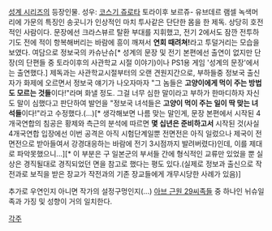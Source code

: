 [[성계 시리즈]]의 등장인물.
성우: [[코스기 쥬로타]]
토라이후 보르쥬- 유브데르 램셀 
녹색머리에 가문의 특징인 송곳니가 인상적인 마치 투사같은 단단한 몸을 한 제독. 상당히 호전적인 사람이다. 문장에선 크라스뷰르 탈환 부대를 지휘했고, 전기 2에서도 잠깐 전투하기도 전에 적이 항복해버리는 바람에 흥이 깨져서 '''연회 때려쳐!'''라고 투덜거리는 모습을 보였다.
여담으로 정보국의 카슈난슈[* 성계의 문장 및 전기 본편에선 출연이 없지만 단장(의 단편들 중 토라이후의 사관학교 시절 이야기)이나 PS1용 게임 '성계의 문장'에서는 출연했다.] 제독과는 사관학교시절부터의 오랜 견원지간으로, 부하들중 정보국 출신자가 화제에 오르면서 정보국 얘기가 나오자마자 "그 놈들은 '''고양이에게 먹이 주는 방법도 모르는 것들'''이다!"라며 화낼 정도. 그걸 너무 심한 말이라고 부하가 한마디하자 자신도 말이 심했다고 판단하여 발언을 "정보국 녀석들은 '''고양이 먹이 주는 일이 딱 맞는 녀석들'''이다!"라고 수정했다.(...)[* 생각해보면 나름 맞는 말인게, 문장 본편에서 시작된 4개국연합의 침공은 황제와 측근의 분석에 따르면 '''몇 십년은 준비하고서''' 시작된 것(사실 4개국연합 입장에선 이번 공격은 아직 시험단계일뿐 전면전은 아직 일렀으나 제국이 전면전으로 받아들여서 강경대응하는 바람에 전기 3시점까지 발려버렸다)인데, 이를 제대로 파악못했으니...][* 이 부분은 구 일본군의 부서들 간에 형식적인 교류만 있었을 뿐 실상은 경직될대로 경직되었던 면을 참고로 했다는 평도 있다.(실제로 정보과 출신으로 작전과로 보직을 받은 장교가 작전과의 기존 장교들에게 개무시당한 사례가 있음)]

추가로 우연인지 아니면 작가의 설정구멍인지(...) [[아브 근원 29씨족]]들 중 하나인 뉘슈일족과 가징 및 성향이 거의 일치한다.

[[각주]]
